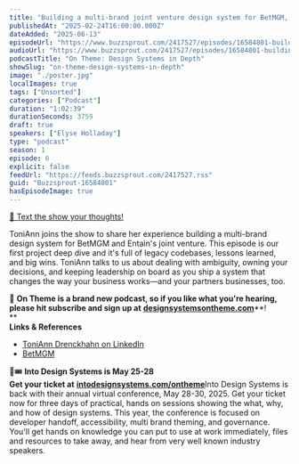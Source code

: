 ```yaml
---
title: "Building a multi-brand joint venture design system for BetMGM, with ToniAnn Drenckhahn — #06"
publishedAt: "2025-02-24T16:00:00.000Z"
dateAdded: "2025-06-13"
episodeUrl: "https://www.buzzsprout.com/2417527/episodes/16584801-building-a-multi-brand-joint-venture-design-system-for-betmgm-with-toniann-drenckhahn-06.mp3"
audioUrl: "https://www.buzzsprout.com/2417527/episodes/16584801-building-a-multi-brand-joint-venture-design-system-for-betmgm-with-toniann-drenckhahn-06.mp3"
podcastTitle: "On Theme: Design Systems in Depth"
showSlug: "on-theme-design-systems-in-depth"
image: "./poster.jpg"
localImages: true
tags: ["Unsorted"]
categories: ["Podcast"]
duration: "1:02:39"
durationSeconds: 3759
draft: true
speakers: ["Elyse Holladay"]
type: "podcast"
season: 1
episode: 6
explicit: false
feedUrl: "https://feeds.buzzsprout.com/2417527.rss"
guid: "Buzzsprout-16584801"
hasEpisodeImage: true
---
```

[📲 Text the show your thoughts!](https://www.buzzsprout.com/twilio/text_messages/2417527/open_sms)

ToniAnn joins the show to share her experience building a multi-brand design system for BetMGM and Entain's joint venture. This episode is our first project deep dive and it's full of legacy codebases, lessons learned, and big wins. ToniAnn talks to us about dealing with ambiguity, owning your decisions, and keeping leadership on board as you ship a system that changes the way your business works—and your partners businesses, too.

💖 **On Theme is a brand new podcast, so if you like what you're hearing, please hit subscribe and sign up at** [**designsystemsontheme.com**](http://designsystemsontheme.com/)**!  
**  
**Links & References**

-   [ToniAnn Drenckhahn on LinkedIn](https://www.linkedin.com/in/tonianndrenckhahn/)
-   [BetMGM](https://www.betmgminc.com/)

🎨🎟️ **Into Design Systems is May 25-28  
Get your ticket at** [**intodesignsystems.com/ontheme**](http://intodesignsystems.com/ontheme)Into Design Systems is back with their annual virtual conference, May 28-30, 2025. Get your ticket now for three days of practical, hands on sessions showing the what, why, and how of design systems. This year, the conference is focused on developer handoff, accessibility, multi brand theming, and governance. You'll get hands on knowledge you can put to use at work immediately, files and resources to take away, and hear from very well known industry speakers.
